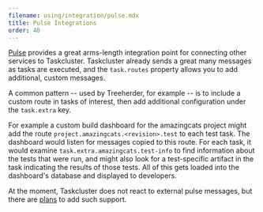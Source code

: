 ```yaml
---
filename: using/integration/pulse.mdx
title: Pulse Integrations
order: 40
---
```


[Pulse](/docs/manual/design/apis/pulse) provides a great arms-length integration
point for connecting other services to Taskcluster. Taskcluster already sends a
great many messages as tasks are executed, and the `task.routes` property
allows you to add additional, custom messages.

A common pattern -- used by Treeherder, for example -- is to include a custom
route in tasks of interest, then add additional configuration under the
`task.extra` key.

For example a custom build dashboard for the amazingcats project might add the
route `project.amazingcats.<revision>.test` to each test task. The dashboard
would listen for messages copied to this route.  For each task, it would
examine `task.extra.amazingcats.test-info` to find information about the tests
that were run, and might also look for a test-specific artifact in the task
indicating the results of those tests. All of this gets loaded into the
dashboard's database and displayed to developers.

At the moment, Taskcluster does not react to external pulse messages, but there
are [plans](https://github.com/taskcluster/taskcluster-rfcs/issues/66) to add
such support.